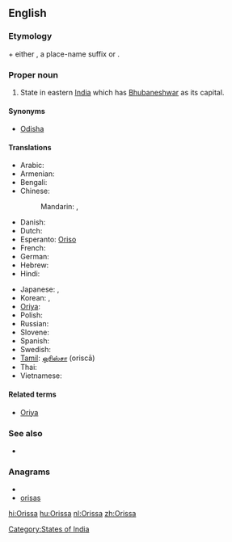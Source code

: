 {{also|orissa}}
==English==
{{wikipedia}}

===Etymology===
{{etyl|sa}} {{term|ओड्र|tr=oḍra||Oḍra|sc=Deva}} + either {{term|-त्र|tr=-tra|sc=Deva}}, a place-name suffix or {{term|देश|tr=deśa||country|sc=Deva}}.

===Proper noun===
{{en-proper noun}}

# State in eastern [[India]] which has [[Bhubaneshwar]] as its capital.

====Synonyms====
* [[Odisha]]

====Translations====
{{trans-top|state in India}}
* Arabic: {{t|ar|أوريسا|f|tr='uriisa}}
* Armenian: {{t-|hy|Օրիսա|tr=Òrisa}}
* Bengali: {{t-|bn|ওড়িশা|sc=Beng|xs=Bengali}}
* Chinese:
*: Mandarin: {{t|cmn|奧里薩邦|sc=Hani}},  {{t|cmn|奥里萨邦|tr=Àolǐsà-bāng|sc=Hani}}
* Danish: {{t-|da|Orissa}}
* Dutch: {{t+|nl|Orissa}}
* Esperanto: [[Oriso]]
* French: {{t-|fr|Orissa}}
* German: {{t-|de|Orissa}}
* Hebrew: {{t|he|אוריסה}}
* Hindi: {{t+|hi|उड़ीसा|tr=uṛīsā|xs=Hindi}}
{{trans-mid}}
* Japanese: {{t|ja|オリッサ州|tr=Orissa-shū}},  {{t|ja|オリッサ|tr=Orissa}}
* Korean: {{t|ko|오리사 주|tr=Orisa ju|sc=Hang}},  {{t|ko|오리사|tr=Orisa|sc=Hang}}
* [[Oriya]]: {{t|or|ଓଡ଼ିଶା|sc=Orya|xs=Oriya}}
* Polish: {{t-|pl|Orisa|f}}
* Russian: {{t|ru|Орисса|f|tr=Oríssa}}
* Slovene: {{t-|sl|Orisa}}
* Spanish: {{t-|es|Orissa}}
* Swedish: {{t-|sv|Orissa}}
* [[Tamil]]: [[ஒரிஸ்சா]] (oriscā)
* Thai: {{t|th|รัฐโอริสสา|tr=rát oh-rít-săa}}
* Vietnamese: {{t-|vi|Orissa|xs=Vietnamese}}
{{trans-bottom}}

====Related terms====
* [[Oriya]]

===See also===
* {{list|en|states of India}}

===Anagrams===
* {{alphagram|aiorss}}
* [[orisas#English|orisas]]

[[Category:States of India]]

[[hi:Orissa]]
[[hu:Orissa]]
[[nl:Orissa]]
[[zh:Orissa]]